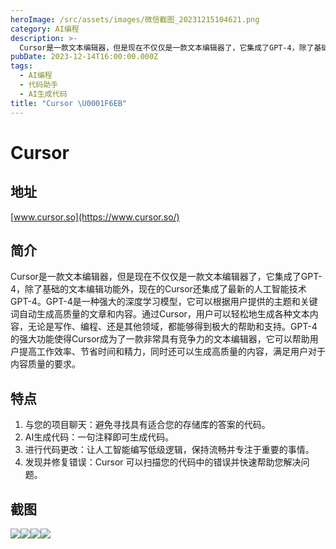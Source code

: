 ```yaml
---
heroImage: /src/assets/images/微信截图_20231215104621.png
category: AI编程
description: >-
  Cursor是一款文本编辑器，但是现在不仅仅是一款文本编辑器了，它集成了GPT-4，除了基础的文本编辑功能外，现在的Cursor还集成了最新的人工智能技术GPT-4。GPT-4是一种强大的深度学习模型，它可以根据用户提供的主题和关键词自动生成高质量的文章和内容。通过Cursor，用户可以轻松地生成各种文本内容，无论是写作、编程、还是其他领域，都能够得到极大的帮助和支持。GPT-4的强大功能使得Cursor成为了一款非常具有竞争力的文本编辑器，它可以帮助用户提高工作效率、节省时间和精力，同时还可以生成高质量的内容，满足用户对于内容质量的要求。
pubDate: 2023-12-14T16:00:00.000Z
tags:
  - AI编程
  - 代码助手
  - AI生成代码
title: "Cursor \U0001F6EB"
---
```


# Cursor

## 地址

[www.cursor.so](https://www.cursor.so/)

## 简介

Cursor是一款文本编辑器，但是现在不仅仅是一款文本编辑器了，它集成了GPT-4，除了基础的文本编辑功能外，现在的Cursor还集成了最新的人工智能技术GPT-4。GPT-4是一种强大的深度学习模型，它可以根据用户提供的主题和关键词自动生成高质量的文章和内容。通过Cursor，用户可以轻松地生成各种文本内容，无论是写作、编程、还是其他领域，都能够得到极大的帮助和支持。GPT-4的强大功能使得Cursor成为了一款非常具有竞争力的文本编辑器，它可以帮助用户提高工作效率、节省时间和精力，同时还可以生成高质量的内容，满足用户对于内容质量的要求。

## 特点

1. 与您的项目聊天：避免寻找具有适合您的存储库的答案的代码。
2. AI生成代码：一句注释即可生成代码。
3. 进行代码更改：让人工智能编写低级逻辑，保持流畅并专注于重要的事情。
4. 发现并修复错误：Cursor 可以扫描您的代码中的错误并快速帮助您解决问题。

## 截图

![](/src/assets/images/1cbef27c7f5d0a78953069aa3c8d0055.png)![](/src/assets/images/01c2929e77adb2331148bfdc44309464.gif)![](/src/assets/images/2cfe2b58410687fc54e12d1fbd282132.gif)![](/src/assets/images/cad93360cc03c069582b0d76e7829e9f.gif)
